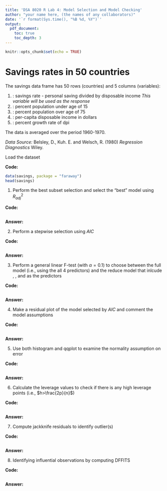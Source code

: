 ```yaml
---
title: 'DSA 8020 R Lab 4: Model Selection and Model Checking'
author: "your name here, (the names of any collaborators)"
date: '`r format(Sys.time(), "%B %d, %Y")`'
output:
  pdf_document:
    toc: true
    toc_depth: 3
---
```


```r
knitr::opts_chunk$set(echo = TRUE)
```


# Savings rates in 50 countries

The savings data frame has 50 rows (countries) and 5 columns (variables):

1. \texttt{sr}: savings rate - personal saving divided by disposable income
*This variable will be used as the response*
2. \texttt{pop15}: percent population under age of 15
3. \texttt{pop75}: percent population over age of 75
4. \texttt{dpi}: per-capita disposable income in dollars
5. \texttt{ddpi}: percent growth rate of dpi

The data is averaged over the period 1960-1970. 



*Data Source:* Belsley, D., Kuh. E. and Welsch, R. (1980) *Regression Diagnostics* Wiley.


Load the dataset

**Code:**

```r
data(savings, package = "faraway")
head(savings)
```

1. Perform the best subset selection and select the "best" model using $R^{2}_{adj}$

**Code:**

```r

```

**Answer:**


2. Perform a stepwise selection using *AIC*

**Code:**

```r

```

**Answer:**

3. Perform a general linear F-test (with $\alpha = 0.1$) to choose between the full model (i.e., using the all 4 predictors) and the reduce model that inlcude \texttt{pop15}, \texttt{pop75}, and \texttt{ddpi} as the predictors 

**Code:**

```r

```

**Answer:**

4. Make a residual plot of the model selected by *AIC* and comment the model assumptions

**Code:**

```r

```

**Answer:**

5. Use both histogram and qqplot to examine the normality assumption on error 

**Code:**

```r

```

**Answer:**

6. Calculate the leverage values to check if there is any high leverage points (i.e., $h>\frac{2p}{n}$)

**Code:**

```r

```

**Answer:**

7. Compute jackknife residuals to identify outlier(s)

**Code:**

```r

```

**Answer:**

8. Identifying influential observations by computing DFFITS

**Code:**

```r

```

**Answer:**



